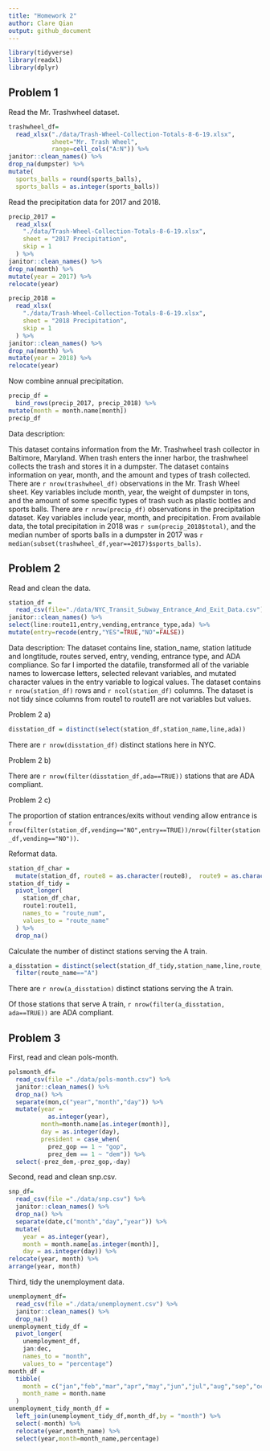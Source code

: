 ```yaml
---
title: "Homework 2"
author: Clare Qian
output: github_document
---
```


```r
library(tidyverse)
library(readxl)
library(dplyr)
```

## Problem 1

Read the Mr. Trashwheel dataset.

```r
trashwheel_df=
  read_xlsx("./data/Trash-Wheel-Collection-Totals-8-6-19.xlsx",
            sheet="Mr. Trash Wheel",
            range=cell_cols("A:N")) %>%
janitor::clean_names() %>%
drop_na(dumpster) %>%
mutate(
  sports_balls = round(sports_balls),
  sports_balls = as.integer(sports_balls))
```

Read the precipitation data for 2017 and 2018.

```r
precip_2017 =
  read_xlsx(
    "./data/Trash-Wheel-Collection-Totals-8-6-19.xlsx",
    sheet = "2017 Precipitation",
    skip = 1
  ) %>%
janitor::clean_names() %>%
drop_na(month) %>%
mutate(year = 2017) %>%
relocate(year)

precip_2018 =
  read_xlsx(
    "./data/Trash-Wheel-Collection-Totals-8-6-19.xlsx",
    sheet = "2018 Precipitation",
    skip = 1
  ) %>%
janitor::clean_names() %>%
drop_na(month) %>%
mutate(year = 2018) %>%
relocate(year)
```

Now combine annual precipitation.

```r
precip_df = 
  bind_rows(precip_2017, precip_2018) %>%
mutate(month = month.name[month])
precip_df
```
Data description:

This dataset contains information from the Mr. Trashwheel trash collector in Baltimore, Maryland. When trash enters the inner harbor, the trashwheel collects the trash and stores it in a dumpster. The dataset contains information on year, month, and the amount and types of trash collected. There are `r nrow(trashwheel_df)` observations in the Mr. Trash Wheel sheet. Key variables include month, year, the weight of dumpster in tons, and the amount of some specific types of trash such as plastic bottles and sports balls. There are `r nrow(precip_df)` observations in the precipitation dataset. Key variables include year, month, and precipitation. From available data, the total precipitation in 2018 was `r sum(precip_2018$total)`, and the median number of sports balls in a dumpster in 2017 was `r median(subset(trashwheel_df,year==2017)$sports_balls)`.

## Problem 2

Read and clean the data.

```r
station_df =
  read_csv(file="./data/NYC_Transit_Subway_Entrance_And_Exit_Data.csv") %>%
janitor::clean_names() %>%
select(line:route11,entry,vending,entrance_type,ada) %>%
mutate(entry=recode(entry,"YES"=TRUE,"NO"=FALSE))
```

Data description:
The dataset contains line, station_name, station latitude and longtitude, routes served, entry, vending, entrance type, and ADA compliance. So far I imported the datafile, transformed all of the variable names to lowercase letters, selected relevant variables, and mutated character values in the entry variable to logical values. The dataset contains `r nrow(station_df)` rows and `r ncol(station_df)` columns. The dataset is not tidy since columns from route1 to route11 are not variables but values.

Problem 2 a)

```r
disstation_df = distinct(select(station_df,station_name,line,ada))
```

There are `r nrow(disstation_df)` distinct stations here in NYC.

Problem 2 b)

There are `r nrow(filter(disstation_df,ada==TRUE))` stations that are ADA compliant.

Problem 2 c)

The proportion of station entrances/exits without vending allow entrance is `r nrow(filter(station_df,vending=="NO",entry==TRUE))/nrow(filter(station_df,vending=="NO"))`.

Reformat data.

```r

station_df_char = 
  mutate(station_df, route8 = as.character(route8),  route9 = as.character(route9), route10 = as.character(route10), route11 = as.character(route11))
station_df_tidy = 
  pivot_longer(
    station_df_char,
    route1:route11,
    names_to = "route_num",
    values_to = "route_name"
  ) %>%
  drop_na()
```

Calculate the number of distinct stations serving the A train.

```r
a_disstation = distinct(select(station_df_tidy,station_name,line,route_name,ada)) %>%
  filter(route_name=="A")
```

There are `r nrow(a_disstation)` distinct stations serving the A train.

Of those stations that serve A train, `r nrow(filter(a_disstation, ada==TRUE))` are ADA compliant.

## Problem 3

First, read and clean pols-month.

```r
polsmonth_df=
  read_csv(file ="./data/pols-month.csv") %>%
  janitor::clean_names() %>%
  drop_na() %>%
  separate(mon,c("year","month","day")) %>%
  mutate(year =
           as.integer(year),
         month=month.name[as.integer(month)],
         day = as.integer(day),
         president = case_when(
           prez_gop == 1 ~ "gop",
           prez_dem == 1 ~ "dem")) %>%
  select(-prez_dem,-prez_gop,-day)
```

Second, read and clean snp.csv.

```r
snp_df=
  read_csv(file ="./data/snp.csv") %>%
  janitor::clean_names() %>%
  drop_na() %>%
  separate(date,c("month","day","year")) %>%
  mutate(
    year = as.integer(year),
    month = month.name[as.integer(month)],
    day = as.integer(day)) %>%
relocate(year, month) %>%
arrange(year, month)
```

Third, tidy the unemployment data.

```r
unemployment_df=
  read_csv(file ="./data/unemployment.csv") %>%
  janitor::clean_names() %>%
  drop_na()
unemployment_tidy_df = 
  pivot_longer(
    unemployment_df,
    jan:dec,
    names_to = "month",
    values_to = "percentage")
month_df = 
  tibble(
    month = c("jan","feb","mar","apr","may","jun","jul","aug","sep","oct","nov","dec"),
    month_name = month.name
  )
unemployment_tidy_month_df = 
  left_join(unemployment_tidy_df,month_df,by = "month") %>%
  select(-month) %>%
  relocate(year,month_name) %>%
  select(year,month=month_name,percentage)
```